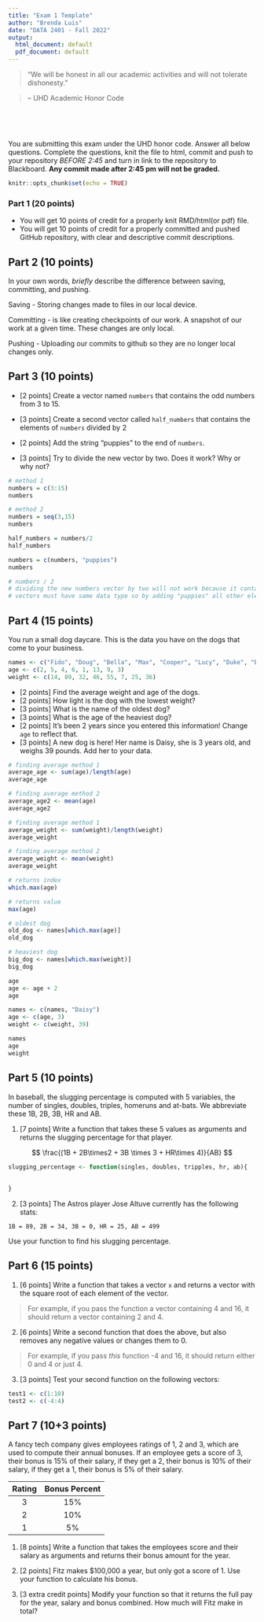 ```yaml
---
title: "Exam 1 Template"
author: "Brenda Luis"
date: "DATA 2401 - Fall 2022"
output:
  html_document: default
  pdf_document: default
---
```




> “We will be honest in all our academic activities and will not tolerate dishonesty.” 

> – UHD Academic Honor Code


&nbsp;

&nbsp;

You are submitting this exam under the UHD honor code. Answer all below questions. Complete the questions, knit the file to html, commit and push to your repository *BEFORE 2:45* and turn in link to the repository to Blackboard. __Any commit made after 2:45 pm will not be graded.__ 

\newpage 

```r
knitr::opts_chunk$set(echo = TRUE)
```




### Part 1 (20 points)

* You will get 10 points of credit for a properly knit RMD/html(or pdf) file.
* You will get 10 points of credit for a properly committed and pushed GitHub repository, with clear and descriptive commit descriptions. 

## Part 2 (10 points)

In your own words, *briefly* describe the difference between saving, committing, and pushing.

Saving - Storing changes made to files in our local device. 

Committing - is like creating checkpoints of our work. A snapshot of our work at a given time. These changes are only local. 

Pushing - Uploading our commits to github so they are no longer local changes only. 

## Part 3 (10 points)

* [2 points] Create a vector named `numbers` that contains the odd numbers from 3 to 15.

* [3 points] Create a second vector called `half_numbers` that contains the elements of `numbers` divided by 2

* [2 points] Add the string "puppies" to the end of `numbers`. 

* [3 points] Try to divide the new vector by two. Does it work? Why or why not? 

```r
# method 1
numbers = c(3:15)
numbers

# method 2
numbers = seq(3,15)
numbers

half_numbers = numbers/2
half_numbers

numbers = c(numbers, "puppies")
numbers

# numbers / 2
# dividing the new numbers vector by two will not work because it contains strings 
# vectors must have same data type so by adding "puppies" all other elements were converted to strings 

```

## Part 4 (15 points)

You run a small dog daycare. This is the data you have on the dogs that come to your business.

```r
names <- c("Fido", "Doug", "Bella", "Max", "Cooper", "Lucy", "Duke", "Barkley")
age <- c(2, 5, 4, 6, 1, 13, 9, 3)
weight <- c(14, 89, 32, 46, 55, 7, 25, 36)
```

* [2 points] Find the average weight and age of the dogs.
* [2 points] How light is the dog with the lowest weight?
* [3 points] What is the name of the oldest dog?
* [3 points] What is the age of the heaviest dog?
* [2 points] It's been 2 years since you entered this information! Change `age` to reflect that. 
* [3 points] A new dog is here! Her name is Daisy, she is 3 years old, and weighs 39 pounds. Add her to your data. 

```r
# finding average method 1
average_age <- sum(age)/length(age)
average_age

# finding average method 2
average_age2 <- mean(age)
average_age2

# finding average method 1
average_weight <- sum(weight)/length(weight)
average_weight

# finding average method 2
average_weight <- mean(weight)
average_weight

# returns index
which.max(age)

# returns value 
max(age)

# oldest dog
old_dog <- names[which.max(age)]
old_dog

# heaviest dog
big_dog <- names[which.max(weight)]
big_dog

age
age <- age + 2
age

names <- c(names, "Daisy")
age <- c(age, 3)
weight <- c(weight, 39)

names
age
weight
```

## Part 5 (10 points)

In baseball, the slugging percentage is computed with 5 variables, the number of singles, doubles, triples, homeruns and at-bats. We abbreviate these 1B, 2B, 3B, HR and AB. 

1. [7 points] Write a function that takes these 5 values as arguments and returns the slugging percentage for that player. 

$$  \frac{(1B + 2B\times2 + 3B \times 3 + HR\times 4)}{AB} $$

```r
slugging_percentage <- function(singles, doubles, tripples, hr, ab){
  
  
}
```

2. [3 points] The Astros player Jose Altuve currently has the following stats: 

`1B = 89, 2B = 34, 3B = 0, HR = 25, AB = 499 `

Use your function to find his slugging percentage. 


## Part 6 (15 points)

1. [6 points] Write a function that takes a vector `x` and returns a vector with the square root of each element of the vector. 

> For example, if you pass the function a vector containing 4 and 16, it should return a vector containing 2 and 4. 

2. [6 points] Write a second function that does the above, but also removes any negative values or changes them to 0.

> For example, if you pass *this* function -4 and 16, it should return either 0 and 4 or just 4.

3. [3 points] Test your second function on the following vectors:

```r
test1 <- c(1:10)
test2 <- c(-4:4)
```


## Part 7 (10+3 points)

A fancy tech company gives employees ratings of 1, 2 and 3, which are used to compute their annual bonuses. If an employee gets a score of 3, their bonus is 15% of their salary, if they get a 2, their bonus is 10% of their salary, if they get a 1, their bonus is 5% of their salary. 

Rating | Bonus Percent
:-----:|:-----:
3|15%
2|10%
1|5%

1. [8 points] Write a function that takes the employees score and their salary as arguments and returns their bonus amount for the year. 

2. [2 points] Fitz makes $100,000 a year, but only got a score of 1. Use your function to calculate his bonus.

3. [3 extra credit points] Modify your function so that it returns the full pay for the year, salary and bonus combined. How much will Fitz make in total?
